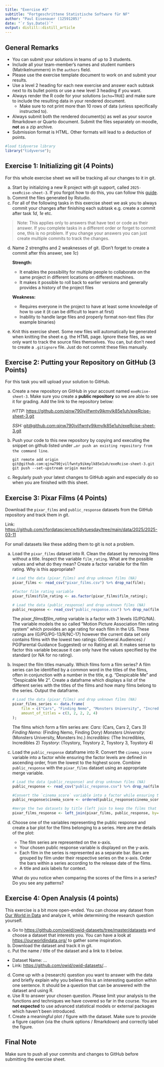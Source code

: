 ```yaml
---
title: "Exercise #3"
subtitle: "Fortgeschrittene Statistische Software für NF"
author: "Paul Eisenauer (12591205)"
date: "`r Sys.Date()`"
output: distill::distill_article
---
```


## General Remarks

-   You can submit your solutions in teams of up to 3 students.
-   Include all your team-member's names and student numbers
    (Matrikelnummern) in the `authors` field.
-   Please use the exercise template document to work on and submit your
    results.
-   Use a level 2 heading for each new exercise and answer each subtask
    next to its bullet points or use a new level 3 heading if you want.
-   Always render the R code for your solutions (`echo=TRUE`) and make
    sure to include the resulting data in your rendered document.
    -   Make sure to not print more than 10 rows of data (unless
        specifically instructed to).
-   Always submit both the rendered document(s) as well as your source
    Rmarkdown or Quarto document. Submit the files separately on moodle,
    **not** as a zip archive.
-   Submission format is HTML. Other formats will lead to a deduction of
    points.
    
```r

#load tidyverse library
library("tidyverse");
```

## Exercise 1: Initializing git (4 Points)

For this whole exercise sheet we will be tracking all our changes to it
in git.

a)  Start by initializing a new R project with git support, called
    `2025-exeRcise-sheet-3`. If you forgot how to do this, you can
    follow this
    [guide](https://malikaihle.github.io/Introduction-RStudio-Git-GitHub/rstudio_project.html).
b)  Commit the files generated by Rstudio.
c)  For all of the following tasks in this exercise sheet we ask you to
    always commit your changes after finishing each subtask e.g. create
    a commit after task *1d*, *1e* etc.

> Note: This applies only to answers that have text or code as their
> answer. If you complete tasks in a different order or forget to commit
> one, this is no problem. If you change your answers you can just
> create multiple commits to track the changes.

d)  Name 2 strengths and 2 weaknesses of git. (Don't forget to create a
    commit after this answer, see *1c*)
    
    **Strength:**
    - It enables the possibility for multiple people to collaborate on the same project in different locations on different machines.
    - It makes it possible to roll back to earlier versions and generally provides a history of the project files
    
    **Weakness:**
    - Requires everyone in the project to have at least some knowledge of how to use it (it can be difficult to learn at first)
    - Inability to handle large files and properly format non-text files (for example binaries) 
    
e)  Knit this exercise sheet. Some new files will automatically be
    generated when knitting the sheet e.g. the HTML page. Ignore these
    files, as we only want to track the source files themselves. You
    can, but don't need to create a `.gitignore` file. Just do not
    commit these files manually.

## Exercise 2: Putting your Repository on GitHub (3 Points)

For this task you will upload your solution to GitHub.

a)  Create a new repository on GitHub in your account named
    `exeRcise-sheet-3`. Make sure you create a **public repository** so
    we are able to see it for grading. Add the link to the repository
    below:
    
    *HTTP:*
    <https://github.com/qjnw790jvilfwnty9ikmylk85e1uh/exeRcise-sheet-3.git>
    
    *SSH:*
    <git@github.com:qjnw790jvilfwnty9ikmylk85e1uh/exeRcise-sheet-3.git>
    
    
b)  Push your code to this new repository by copying and executing the
    snippet on github listed under
    `…or push an existing repository from the command line`.
    
    ```
    git remote add origin git@github.com:qjnw790jvilfwnty9ikmylk85e1uh/exeRcise-sheet-3.git
    git push --set-upstream origin master
    ```
    
c)  Regularly push your latest changes to GitHub again and especially do
    so when you are finished with this sheet.

## Exercise 3: Pixar Films (4 Points)

Download the `pixar_films` and `public_response` datasets from the
GitHub repository and track them in git.

Link:
<https://github.com/rfordatascience/tidytuesday/tree/main/data/2025/2025-03-11>

For small datasets like these adding them to git is not a problem.

a)  Load the `pixar_films` dataset into R. Clean the dataset by removing
    films without a title. Inspect the variable `film_rating`. What are
    the possible values and what do they mean? Create a factor variable
    for the film rating. Why is this appropriate?
    
    ```r
    # Load the data (pixar_films) and drop unknown films (NA)
    pixar_films <- read_csv("pixar_films.csv") %>% drop_na(film);
    
    #factor film rating variable
    pixar_films$film_rating <- as.factor(pixar_films$film_rating);
    
    # Load the data (public_response) and drop unknown films (NA)
    public_response <- read_csv("public_response.csv") %>% drop_na(film);
    
    ```
    
    The *pixar_films$film_rating* variable is a factor with 3 levels (G/PG/NA).
    The variable models the so called "Motion Picture Association film rating system" which provides an age rating for each film in the US.
    These ratings are (G/PG/PG-13/R/NC-17) however the current data set only contains films with the lowest two ratings: G(General Audiences) / PG(Parental Guidance Suggested) or no Rating at all.
    It makes sense to factor this variable because it can only have the values specified by the standard (or NA for no rating).

b)  Inspect the film titles manually. Which films form a film series? A
    film series can be identified by a common word in the titles of the
    films, often in conjunction with a number in the title,
    e.g. "Despicable Me" and "Despicable Me 2". Create a dataframe which
    displays a list of the different series with the titles of the films
    and how many films belong to the series. Output the dataframe.
    
    ```r
    # Load the data (pixar_films) and drop unknown films (NA)
    pixar_films_series <- data.frame(
        film = c("Cars", "Finding Nemo", "Monsters University", "Incredibles", "Toystory"),
        amount_of_titles = c(3, 2, 2, 2, 4)
    );
    
    ```
    
    The films which form a film series are:
    *Cars:* (Cars, Cars 2, Cars 3)
    *Finding Nemo:* (Finding Nemo, Finding Dory)
    *Monsters University:* (Monsters University, Monsters Inc.)
    *Incredibles:* (The Incredibles, Incredibles 2)
    *Toystory*: (Toystory, Toystory 2, Toystory 3, Toystory 4)

c)  Load the `public_response` dataframe into R. Convert the
    `cinema_score` variable into a factor while ensuring the factor
    levels are defined in ascending order, from the lowest to the
    highest score. Combine `public_response` with the `pixar_films`
    dataset using an appropriate merge variable.
    
    ```r
    # Load the data (public_response) and drop unknown films (NA)
    public_response <- read_csv("public_response.csv") %>% drop_na(film);
    
    #Convert the `cinema_score` variable into a factor while ensuring the factor levels are defined in ascending order
    public_response$cinema_score <- ordered(public_response$cinema_score, levels = c(NA, "A-", "A", "A+"));
    
    #merge the two datasets by title (left join to keep the films that don't have public response data => NA)
    pixar_films_response <- left_join(pixar_films, public_response, by="film");
    
    ```

d)  Choose one of the variables representing the public response and
    create a bar plot for the films belonging to a series. Here are the
    details of the plot:

    -   The film series are represented on the x-axis.
    -   Your chosen public response variable is displayed on the y-axis.
    -   Each film in the series is represented as a separate bar. Bars
        are grouped by film under their respective series on the x-axis.
        Order the bars within a series according to the release date of
        the films.
    -   A title and axis labels for context.

    What do you notice when comparing the scores of the films in a
    series? Do you see any patterns?

## Exercise 4: Open Analysis (4 points)

This exercise is a bit more open-ended. You can choose any dataset from
[Our World in Data](https://ourworldindata.org/) and analyze it, while
determining the research question yourself.

a)  Go to <https://github.com/owid/owid-datasets/tree/master/datasets>
    and choose a dataset that interests you. You can have a look at
    <https://ourworldindata.org/> to gather some inspiration.
b)  Download the dataset and track it in git.
c)  Put the name / title of the dataset and a link to it below.

-   Dataset Name: ...
-   Link: <https://github.com/owid/owid-datasets/>...

d)  Come up with a (research) question you want to answer with the data
    and briefly explain why you believe this is an interesting question
    within one sentence. It should be a question that can be answered
    with the dataset and using R.
e)  Use R to answer your chosen question. Please limit your analysis to
    the functions and techniques we have covered so far in the course.
    You are **not expected** to use advanced statistical models or
    external packages which haven't been introduced.
f)  Create a meaningful plot / figure with the dataset. Make sure to
    provide a figure caption (via the chunk options / Rmarkdown) and
    correctly label the figure.

## Final Note

Make sure to push all your commits and changes to GitHub before
submitting the exercise sheet.
